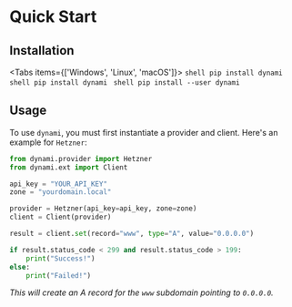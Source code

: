 
# Quick Start

## Installation
 
<Tabs items={['Windows', 'Linux', 'macOS']}>
    <Tab>
        ```shell
        pip install dynami
        ```
    </Tab>
    <Tab>
        ```shell
        pip install dynami
        ```
    </Tab>
    <Tab>
        ```shell
        pip install --user dynami
        ```
    </Tab>
</Tabs>

## Usage

To use `dynami`, you must first instantiate a provider and client. Here's an example for `Hetzner`:

```python
from dynami.provider import Hetzner
from dynami.ext import Client

api_key = "YOUR_API_KEY"
zone = "yourdomain.local"

provider = Hetzner(api_key=api_key, zone=zone)
client = Client(provider)

result = client.set(record="www", type="A", value="0.0.0.0")

if result.status_code < 299 and result.status_code > 199:
    print("Success!")
else:
    print("Failed!")
```

*This will create an A record for the `www` subdomain pointing to `0.0.0.0`.*